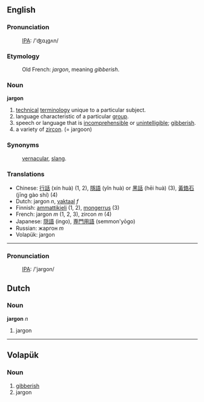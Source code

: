==English==
===Pronunciation===
:[[International Phonetic Alphabet|IPA]]: /'ʤɑɻgʌn/

=== Etymology ===
:Old French: ''jargon'', meaning ''gibberish''.

=== Noun ===
'''jargon'''

#[[technical]] [[terminology]] unique to a particular subject.
#language characteristic of a particular [[group]].
#speech or language that is [[incomprehensible]] or [[unintelligible]]; [[gibberish]].
#a variety of [[zircon]]. (= jargoon)

=== Synonyms ===
:[[vernacular]], [[slang]].

=== Translations ===
*Chinese: [[行話]] (xín huà) (1, 2), [[隱語]] (yǐn huà) or [[黑話]] (hēi huà) (3), [[黃鋯石]] (jīng gào shí) (4)
*Dutch: jargon ''n'', [[vaktaal]] ''f''
*Finnish: [[ammattikieli]] (1, 2), [[mongerrus]] (3)
*French: jargon ''m'' (1, 2, 3), zircon ''m'' (4)
*Japanese: [[隠語]] (ingo), [[専門用語]] (semmon'yōgo)
*Russian: жаргон ''m''
*Volapük: jargon

----
===Pronunciation===
:[[International Phonetic Alphabet|IPA]]: /'jargon/

==Dutch==

=== Noun ===
'''jargon''' ''n''

# jargon

----

== Volapük == 
=== Noun === 
# [[gibberish]] 
# jargon